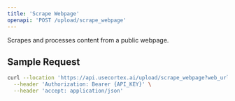 ```yaml
---
title: 'Scrape Webpage'
openapi: 'POST /upload/scrape_webpage'
---
```


Scrapes and processes content from a public webpage.

## Sample Request

```bash
curl --location 'https://api.usecortex.ai/upload/scrape_webpage?web_url={WEB_URL}&tenant_id={TENANT_ID}&sub_tenant_id={SUB_TENANT_ID}' \
  --header 'Authorization: Bearer {API_KEY}' \
  --header 'accept: application/json'
```
